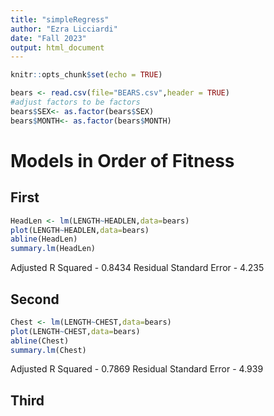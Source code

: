 ```yaml
---
title: "simpleRegress"
author: "Ezra Licciardi"
date: "Fall 2023"
output: html_document
---
```


```r
knitr::opts_chunk$set(echo = TRUE)
```

```r
bears <- read.csv(file="BEARS.csv",header = TRUE)
#adjust factors to be factors
bears$SEX<- as.factor(bears$SEX)
bears$MONTH<- as.factor(bears$MONTH)
```

# Models in Order of Fitness

## First
```r
HeadLen <- lm(LENGTH~HEADLEN,data=bears)
plot(LENGTH~HEADLEN,data=bears)
abline(HeadLen)
summary.lm(HeadLen)
```
Adjusted R Squared - 0.8434
Residual Standard Error - 4.235

## Second
```r
Chest <- lm(LENGTH~CHEST,data=bears)
plot(LENGTH~CHEST,data=bears)
abline(Chest)
summary.lm(Chest)
```
Adjusted R Squared - 0.7869
Residual Standard Error - 4.939

## Third









